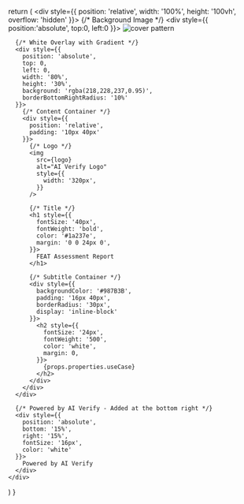
  return (
    <div style={{ 
      position: 'relative',
      width: '100%',
      height: '100vh',
      overflow: 'hidden'
    }}>
      {/* Background Image */}
      <div style={{ position:'absolute', top:0, left:0 }}>
        <img src={cover} alt="cover pattern" />
      </div>

      {/* White Overlay with Gradient */}
      <div style={{
        position: 'absolute',
        top: 0,
        left: 0,
        width: '80%',
        height: '30%',
        background: 'rgba(218,228,237,0.95)',
        borderBottomRightRadius: '10%'
      }}>
        {/* Content Container */}
        <div style={{
          position: 'relative',
          padding: '10px 40px'
        }}>
          {/* Logo */}
          <img
            src={logo}
            alt="AI Verify Logo"
            style={{
              width: '320px',
            }}
          />

          {/* Title */}
          <h1 style={{
            fontSize: '40px',
            fontWeight: 'bold',
            color: '#1a237e',
            margin: '0 0 24px 0',
          }}>
            FEAT Assessment Report
          </h1>

          {/* Subtitle Container */}
          <div style={{
            backgroundColor: '#987B3B',
            padding: '16px 40px',
            borderRadius: '30px',
            display: 'inline-block'
          }}>
            <h2 style={{
              fontSize: '24px',
              fontWeight: '500',
              color: 'white',
              margin: 0,
            }}>
              {props.properties.useCase}
            </h2>
          </div>
        </div>
      </div>

      {/* Powered by AI Verify - Added at the bottom right */}
      <div style={{
        position: 'absolute',
        bottom: '15%',
        right: '15%',
        fontSize: '16px',
        color: 'white'
      }}>
        Powered by AI Verify
      </div>
    </div>
  )
}

<div style={{ width: props.width, height: props.height }}>
  <MyCoverPage props={props} />
</div>
